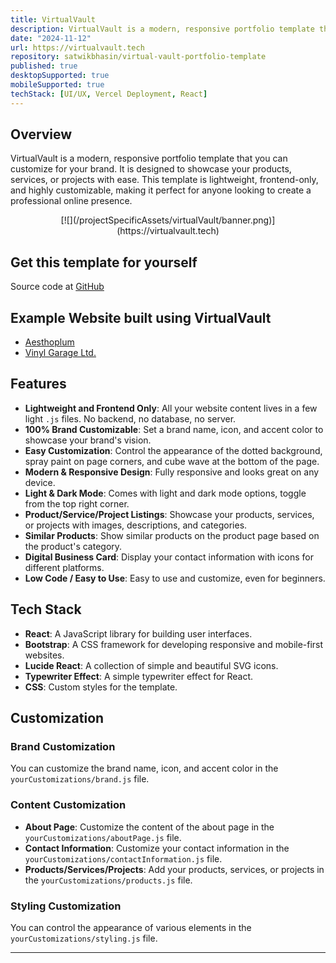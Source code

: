 ```yaml
---
title: VirtualVault
description: VirtualVault is a modern, responsive portfolio template that you can customize for your brand.
date: "2024-11-12"
url: https://virtualvault.tech
repository: satwikbhasin/virtual-vault-portfolio-template
published: true
desktopSupported: true
mobileSupported: true
techStack: [UI/UX, Vercel Deployment, React]
---
```


## Overview

VirtualVault is a modern, responsive portfolio template that you can customize for your brand. It is designed to showcase your products, services, or projects with ease. This template is lightweight, frontend-only, and highly customizable, making it perfect for anyone looking to create a professional online presence.

<div align="center">
  [![](/projectSpecificAssets/virtualVault/banner.png)](https://virtualvault.tech)
</div>

## Get this template for yourself

Source code at [GitHub](https://github.com/satwikbhasin/virtual-vault-portfolio-template)

## Example Website built using VirtualVault

- [Aesthoplum](https://aesthoplum.vercel.app)
- [Vinyl Garage Ltd.](https://vinylgarageltd.vercel.app)

## Features

- **Lightweight and Frontend Only**: All your website content lives in a few light `.js` files. No backend, no database, no server.
- **100% Brand Customizable**: Set a brand name, icon, and accent color to showcase your brand's vision.
- **Easy Customization**: Control the appearance of the dotted background, spray paint on page corners, and cube wave at the bottom of the page.
- **Modern & Responsive Design**: Fully responsive and looks great on any device.
- **Light & Dark Mode**: Comes with light and dark mode options, toggle from the top right corner.
- **Product/Service/Project Listings**: Showcase your products, services, or projects with images, descriptions, and categories.
- **Similar Products**: Show similar products on the product page based on the product's category.
- **Digital Business Card**: Display your contact information with icons for different platforms.
- **Low Code / Easy to Use**: Easy to use and customize, even for beginners.

## Tech Stack

- **React**: A JavaScript library for building user interfaces.
- **Bootstrap**: A CSS framework for developing responsive and mobile-first websites.
- **Lucide React**: A collection of simple and beautiful SVG icons.
- **Typewriter Effect**: A simple typewriter effect for React.
- **CSS**: Custom styles for the template.

## Customization

### Brand Customization

You can customize the brand name, icon, and accent color in the `yourCustomizations/brand.js` file.

### Content Customization

- **About Page**: Customize the content of the about page in the `yourCustomizations/aboutPage.js` file.
- **Contact Information**: Customize your contact information in the `yourCustomizations/contactInformation.js` file.
- **Products/Services/Projects**: Add your products, services, or projects in the `yourCustomizations/products.js` file.

### Styling Customization

You can control the appearance of various elements in the `yourCustomizations/styling.js` file.

---
